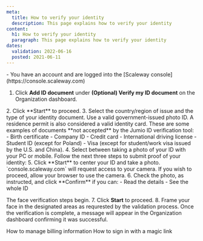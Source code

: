 ```yaml
---
meta:
  title: How to verify your identity
  description: This page explains how to verify your identity
content:
  h1: How to verify your identity
  paragraph: This page explains how to verify your identity
dates:
  validation: 2022-06-16
  posted: 2021-06-11
---
```


<Message type="requirement">
  - You have an account and are logged into the [Scaleway console](https://console.scaleway.com) 
</Message>


1. Click **Add ID document** under **(Optional) Verify my ID document** on the Organization dashboard.
  <Lightbox src="scaleway-add-id-document.webp" alt="" />
2. Click **Start** to proceed.
3. Select the country/region of issue and the type of your identity document.
  <Lightbox src="scaleway-choose-country-of-issue.webp" alt="" />

  <Message type="important">
    Use a valid government-issued photo ID. A residence permit is also considered a valid identity card.
    These are some examples of documents **not accepted** by the Jumio ID verification tool:
    - Birth certificate
    - Company ID
    - Credit card
    - International driving license 
    - Student ID (except for Poland)
    - Visa (except for student/work visa issued by the U.S. and China).

  </Message>
4. Select between taking a photo of your ID with your PC or mobile.
  Follow the next three steps to submit proof of your identity:
5. Click **Start** to center your ID and take a photo.
  <Message type="important">
  `console.scaleway.com` will request access to your camera. If you wish to proceed, allow your browser to use the camera.

  </Message>
6. Check the photo, as instructed, and click **Confirm** if you can:
    - Read the details
    - See the whole ID
  
  The face verification steps begin.
7. Click **Start** to proceed.
8. Frame your face in the designated areas as requrested by the validation process.
Once the verification is complete, a message will appear in the Organization dashboard confirming it was successful.


<Navigation title="See Also">
  <PreviousButton to="/console/my-account/how-to/manage-billing-information">How to manage billing information</PreviousButton>
  <NextButton to="/console/my-account/how-to/sign-in-with-magic-link">How to sign in with a magic link</NextButton>
</Navigation>
